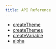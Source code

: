 ```yaml
---
title: API Reference
---
```


- [createTheme](/theming/api/createTheme)
- [createThemes](/theming/api/createThemes)
- [createVariable](/theming/api/createVariable)
- [alpha](/theming/api/alpha)
